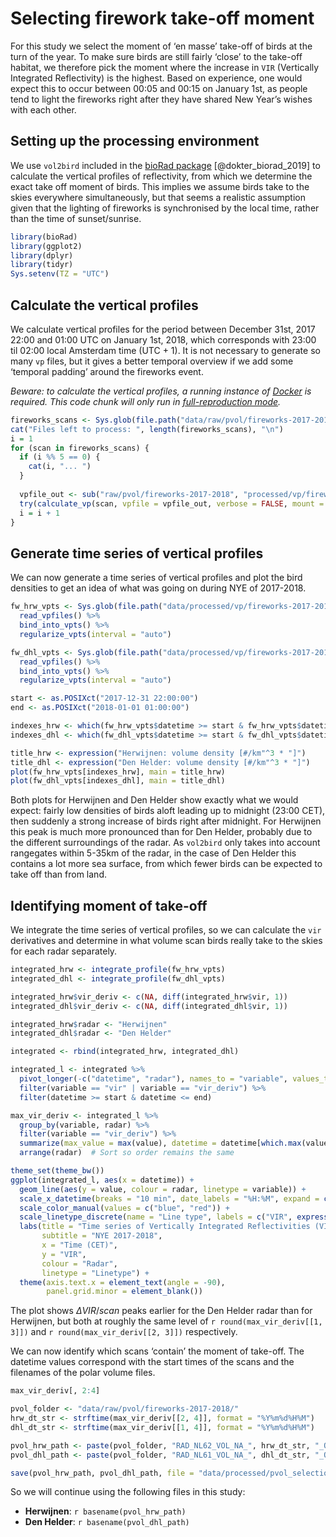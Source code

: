 # Selecting firework take-off moment

For this study we select the moment of 'en masse' take-off of birds at the turn of the year. To make sure birds are still fairly 'close' to the take-off habitat, we therefore pick the moment where the increase in `VIR` (Vertically Integrated Reflectivity) is the highest. Based on experience, one would expect this to occur between 00:05 and 00:15 on January 1st, as people tend to light the fireworks right after they have shared New Year's wishes with each other.

## Setting up the processing environment

We use `vol2bird` included in the [bioRad package](http://adokter.github.io/bioRad) [@dokter_biorad_2019] to calculate the vertical profiles of reflectivity, from which we determine the exact take off moment of birds. This implies we assume birds take to the skies everywhere simultaneously, but that seems a realistic assumption given that the lighting of fireworks is synchronised by the local time, rather than the time of sunset/sunrise.

```r
library(bioRad)
library(ggplot2)
library(dplyr)
library(tidyr)
Sys.setenv(TZ = "UTC")
```

## Calculate the vertical profiles

We calculate vertical profiles for the period between December 31st, 2017 22:00 and 01:00 UTC on January 1st, 2018, which corresponds with 23:00 til 02:00 local Amsterdam time (UTC + 1). It is not necessary to generate so many `vp` files, but it gives a better temporal overview if we add some 'temporal padding' around the fireworks event.

*Beware: to calculate the vertical profiles, a running instance of [Docker](https://www.docker.com) is required. This code chunk will only run in [full-reproduction mode](A1.Full-reproduction-mode.html).*

```r
fireworks_scans <- Sys.glob(file.path("data/raw/pvol/fireworks-2017-2018", "*_ODIM.h5"))
cat("Files left to process: ", length(fireworks_scans), "\n")
i = 1
for (scan in fireworks_scans) {
  if (i %% 5 == 0) {
    cat(i, "... ")
  }
  
  vpfile_out <- sub("raw/pvol/fireworks-2017-2018", "processed/vp/fireworks-2017-2018", scan)
  try(calculate_vp(scan, vpfile = vpfile_out, verbose = FALSE, mount = dirname(fireworks_scans[1])))
  i = i + 1
}
```

## Generate time series of vertical profiles

We can now generate a time series of vertical profiles and plot the bird densities to get an idea of what was going on during NYE of 2017-2018.

```r
fw_hrw_vpts <- Sys.glob(file.path("data/processed/vp/fireworks-2017-2018", "*NL62*")) %>%
  read_vpfiles() %>%
  bind_into_vpts() %>%
  regularize_vpts(interval = "auto")

fw_dhl_vpts <- Sys.glob(file.path("data/processed/vp/fireworks-2017-2018", "*NL61*")) %>%
  read_vpfiles() %>%
  bind_into_vpts() %>%
  regularize_vpts(interval = "auto")

start <- as.POSIXct("2017-12-31 22:00:00")
end <- as.POSIXct("2018-01-01 01:00:00")

indexes_hrw <- which(fw_hrw_vpts$datetime >= start & fw_hrw_vpts$datetime <= end)
indexes_dhl <- which(fw_dhl_vpts$datetime >= start & fw_dhl_vpts$datetime <= end) # Should mostly be identical

title_hrw <- expression("Herwijnen: volume density [#/km"^3 * "]")
title_dhl <- expression("Den Helder: volume density [#/km"^3 * "]")
plot(fw_hrw_vpts[indexes_hrw], main = title_hrw)
plot(fw_dhl_vpts[indexes_dhl], main = title_dhl)
```

Both plots for Herwijnen and Den Helder show exactly what we would expect: fairly low densities of birds aloft leading up to midnight (23:00 CET), then suddenly a strong increase of birds right after midnight. For Herwijnen this peak is much more pronounced than for Den Helder, probably due to the different surroundings of the radar. As `vol2bird` only takes into account rangegates within 5-35km of the radar, in the case of Den Helder this contains a lot more sea surface, from which fewer birds can be expected to take off than from land.

## Identifying moment of take-off

We integrate the time series of vertical profiles, so we can calculate the `vir` derivatives and determine in what volume scan birds really take to the skies for each radar separately.

```r
integrated_hrw <- integrate_profile(fw_hrw_vpts)
integrated_dhl <- integrate_profile(fw_dhl_vpts)

integrated_hrw$vir_deriv <- c(NA, diff(integrated_hrw$vir, 1))
integrated_dhl$vir_deriv <- c(NA, diff(integrated_dhl$vir, 1))

integrated_hrw$radar <- "Herwijnen"
integrated_dhl$radar <- "Den Helder"

integrated <- rbind(integrated_hrw, integrated_dhl)

integrated_l <- integrated %>%
  pivot_longer(-c("datetime", "radar"), names_to = "variable", values_to = "value") %>%
  filter(variable == "vir" | variable == "vir_deriv") %>%
  filter(datetime >= start & datetime <= end)

max_vir_deriv <- integrated_l %>%
  group_by(variable, radar) %>%
  filter(variable == "vir_deriv") %>%
  summarize(max_value = max(value), datetime = datetime[which.max(value)]) %>%
  arrange(radar)  # Sort so order remains the same

theme_set(theme_bw())
ggplot(integrated_l, aes(x = datetime)) +
  geom_line(aes(y = value, colour = radar, linetype = variable)) +
  scale_x_datetime(breaks = "10 min", date_labels = "%H:%M", expand = c(0, 0)) + 
  scale_color_manual(values = c("blue", "red")) +
  scale_linetype_discrete(name = "Line type", labels = c("VIR", expression(paste(Delta,"VIR/scan")))) + 
  labs(title = "Time series of Vertically Integrated Reflectivities (VIR)",
       subtitle = "NYE 2017-2018",
       x = "Time (CET)",
       y = "VIR",
       colour = "Radar",
       linetype = "Linetype") +
  theme(axis.text.x = element_text(angle = -90),
        panel.grid.minor = element_blank())
```

The plot shows $\Delta VIR/{scan}$ peaks earlier for the Den Helder radar than for Herwijnen, but both at roughly the same level of `r round(max_vir_deriv[[1, 3]])` and `r round(max_vir_deriv[[2, 3]])` respectively.

We can now identify which scans 'contain' the moment of take-off. The datetime values correspond with the start times of the scans and the filenames of the polar volume files.

```r
max_vir_deriv[, 2:4]
```

```r
pvol_folder <- "data/raw/pvol/fireworks-2017-2018/"
hrw_dt_str <- strftime(max_vir_deriv[[2, 4]], format = "%Y%m%d%H%M")
dhl_dt_str <- strftime(max_vir_deriv[[1, 4]], format = "%Y%m%d%H%M")

pvol_hrw_path <- paste(pvol_folder, "RAD_NL62_VOL_NA_", hrw_dt_str, "_ODIM.h5", sep = "")
pvol_dhl_path <- paste(pvol_folder, "RAD_NL61_VOL_NA_", dhl_dt_str, "_ODIM.h5", sep = "")

save(pvol_hrw_path, pvol_dhl_path, file = "data/processed/pvol_selection.RData")
```


So we will continue using the following files in this study:

- **Herwijnen**: ``r basename(pvol_hrw_path)``
- **Den Helder**: ``r basename(pvol_dhl_path)``

